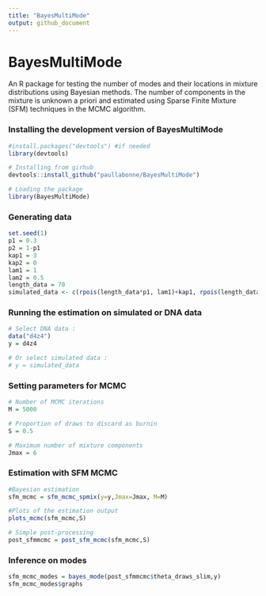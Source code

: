```yaml
---
title: "BayesMultiMode"
output: github_document
---
```


# BayesMultiMode
An R package for testing the number of modes and their locations in mixture distributions using Bayesian methods. The number of components in the mixture is unknown a priori and estimated using Sparse Finite Mixture (SFM) techniques in the MCMC algorithm.

### Installing the development version of BayesMultiMode
```r
#install.packages("devtools") #if needed
library(devtools)

# Installing from girhub
devtools::install_github("paullabonne/BayesMultiMode")

# Loading the package
library(BayesMultiMode)
```

### Generating data
```r
set.seed(1)
p1 = 0.3
p2 = 1-p1
kap1 = 3
kap2 = 0
lam1 = 1
lam2 = 0.5
length_data = 70
simulated_data <- c(rpois(length_data*p1, lam1)+kap1, rpois(length_data*p2, lam2)+kap2)
```

### Running the estimation on simulated or DNA data
```r
# Select DNA data :
data("d4z4")
y = d4z4

# Or select simulated data :
# y = simulated_data
```

### Setting parameters for MCMC
```r
# Number of MCMC iterations 
M = 5000 

# Proportion of draws to discard as burnin
S = 0.5 

# Maximum number of mixture components 
Jmax = 6
```

### Estimation with SFM MCMC
```r
#Bayesian estimation
sfm_mcmc = sfm_mcmc_spmix(y=y,Jmax=Jmax, M=M)

#Plots of the estimation output
plots_mcmc(sfm_mcmc,S)

# Simple post-processing
post_sfmmcmc = post_sfm_mcmc(sfm_mcmc,S)
```

### Inference on modes
```r
sfm_mcmc_modes = bayes_mode(post_sfmmcmc$theta_draws_slim,y)
sfm_mcmc_modes$graphs
```
